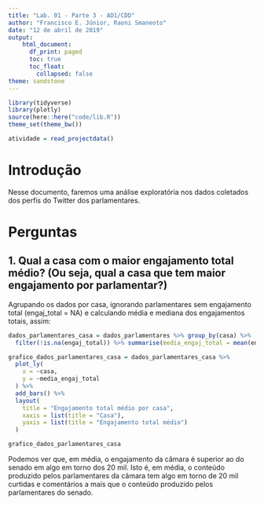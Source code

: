 ```yaml
---
title: "Lab. 01 - Parte 3 - AD1/CDD"
author: "Francisco E. Júnior, Raoni Smaneoto"
date: "12 de abril de 2019"
output:
    html_document:
      df_print: paged
      toc: true
      toc_float:
        collapsed: false
theme: sandstone
---
```


```r
library(tidyverse)
library(plotly)
source(here::here("code/lib.R"))
theme_set(theme_bw())
```

```r
atividade = read_projectdata()
```

# Introdução
Nesse documento, faremos uma análise exploratória nos dados coletados dos perfis do Twitter dos parlamentares.

# Perguntas

## 1. Qual a casa com o maior engajamento total médio? (Ou seja, qual a casa que tem maior engajamento por parlamentar?)

Agrupando os dados por casa, ignorando parlamentares sem engajamento total (engaj_total = NA) e calculando média e mediana dos engajamentos totais, assim:
```r
dados_parlamentares_casa = dados_parlamentares %>% group_by(casa) %>%
  filter(!is.na(engaj_total)) %>% summarise(media_engaj_total = mean(engaj_total), mediana_engaj_total = median(engaj_total))

grafico_dados_parlamentares_casa = dados_parlamentares_casa %>% 
  plot_ly(
    x = ~casa,
    y = ~media_engaj_total
  ) %>% 
  add_bars() %>%
  layout(
    title = "Engajamento total médio por casa",
    xaxis = list(title = "Casa"),
    yaxis = list(title = "Engajamento total médio")
  )

grafico_dados_parlamentares_casa
```
Podemos ver que, em média, o engajamento da câmara é superior ao do senado em algo em torno dos 20 mil. Isto é, em média, o conteúdo produzido pelos parlamentares da câmara tem algo em torno de 20 mil curtidas e comentários a mais que o conteúdo produzido pelos parlamentares do senado.
